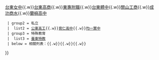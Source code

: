 {{Navbox
  | name  = 台東縣高級中等學校
  | title = [[臺東縣|<font color="white">臺東縣</font>]]高級中等學校列表
  | titlestyle = background: #174592; color: #FFFFFF;
  | groupstyle = background: #0645AD; color: #FFFFFF;
  | belowstyle = background: #1A7FFF; color: #FFFFFF;
  | style = width: 100%
  | group1 = 公立
  |  list1 = [[國立臺東高級中學|台東高中]]{{.w}}[[國立臺東女子高級中學|台東女中]]{{.w}}[[國立臺東高級商業職業學校|台東高商]]{{.w}}[[國立臺東專科學校#附設高職部|東專附職]]{{.w}}[[國立臺東大學附屬體育高級中學|台東體中]]{{.w}}[[國立關山高級工商職業學校|關山工商]]{{.w}}[[國立成功商業水產職業學校|成功商水]]{{.w}}[[臺東縣立蘭嶼高級中學|蘭嶼高中]]
  | group2 = 私立
  |  list2 = [[臺東縣私立公東高級工業職業學校|公東高工]]{{.w}}[[臺東縣私立育仁高級中學|育仁高中]]{{.w}}[[臺東縣私立均一實驗高級中學|均一實中]]
  | group3 = 特殊教育
  |  list3 = [[國立臺東大學附屬特殊教育學校|臺東特教]]
  | below = 相關列表：[[台灣特殊教育學校列表|{{fontcolor|white|台灣特殊教育學校列表}}]]{{.w}}[[中華民國普通型高級中等學校列表|{{fontcolor|white|中華民國普通型高級中等學校列表}}]]{{.w}}[[中華民國技術型高級中等學校列表|{{fontcolor|white|中華民國技術型高級中等學校列表}}]]{{.w}}[[中華民國國立高級中等學校列表|{{fontcolor|white|中華民國國立高級中等學校列表}}]]
}}<noinclude>{{Documentation}}